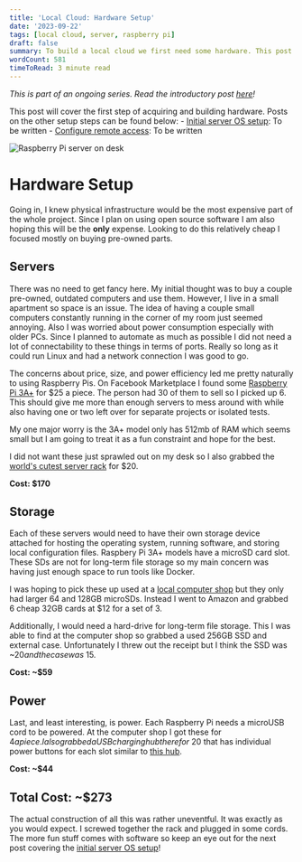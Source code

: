```yaml
---
title: 'Local Cloud: Hardware Setup'
date: '2023-09-22'
tags: [local cloud, server, raspberry pi]
draft: false
summary: To build a local cloud we first need some hardware. This post covers the hardware decisions made and costs.
wordCount: 581
timeToRead: 3 minute read
---
```


_This is part of an ongoing series. Read the introductory post [here](/blog/LocalCloudIntroduction)!_

This post will cover the first step of acquiring and building hardware. Posts on the other setup steps can be found below: - [Initial server OS setup](/blog/LocalCloudServerSetup): To be written - [Configure remote access](/blog/LocalCloudRemoteAccess): To be written

<img
  className="inline"
  src="https://lh3.googleusercontent.com/pw/AIL4fc9xEuvtc03T4yFyRPBMmCYDa2oXWbpnKGVXJpb3x__iOiN1FJy1TxcEUJe3BLtu3pPDJwDcqzYW5IPi95qYta5QRVkH8IDCBnNR7VuIr6zBx4--bc9K=w2400"
  alt="Raspberry Pi server on desk"
/>

# Hardware Setup

Going in, I knew physical infrastructure would be the most expensive part of the whole project. Since I plan on using open source software I am also hoping this will be the **only** expense. Looking to do this relatively cheap I focused mostly on buying pre-owned parts.

## Servers

There was no need to get fancy here. My initial thought was to buy a couple pre-owned, outdated computers and use them. However, I live in a small apartment so space is an issue. The idea of having a couple small computers constantly running in the corner of my room just seemed annoying. Also I was worried about power consumption especially with older PCs. Since I planned to automate as much as possible I did not need a lot of connectability to these things in terms of ports. Really so long as it could run Linux and had a network connection I was good to go.

The concerns about price, size, and power efficiency led me pretty naturally to using Raspberry Pis. On Facebook Marketplace I found some [Raspberry Pi 3A+](https://www.raspberrypi.com/products/raspberry-pi-3-model-a-plus/) for $25 a piece. The person had 30 of them to sell so I picked up 6. This should give me more than enough servers to mess around with while also having one or two left over for separate projects or isolated tests.

My one major worry is the 3A+ model only has 512mb of RAM which seems small but I am going to treat it as a fun constraint and hope for the best.

I did not want these just sprawled out on my desk so I also grabbed the [world's cutest server rack](https://www.amazon.com/gp/product/B085XTDDKD/) for $20.

**Cost: $170**

## Storage

Each of these servers would need to have their own storage device attached for hosting the operating system, running software, and storing local configuration files. Raspbery Pi 3A+ models have a microSD card slot. These SDs are not for long-term file storage so my main concern was having just enough space to run tools like Docker.

I was hoping to pick these up used at a [local computer shop](https://www.greenpcwa.com/) but they only had larger 64 and 128GB microSDs. Instead I went to Amazon and grabbed 6 cheap 32GB cards at $12 for a set of 3.

Additionally, I would need a hard-drive for long-term file storage. This I was able to find at the computer shop so grabbed a used 256GB SSD and external case. Unfortunately I threw out the receipt but I think the SSD was ~$20 and the case was ~$15.

**Cost: ~$59**

## Power

Last, and least interesting, is power. Each Raspberry Pi needs a microUSB cord to be powered. At the computer shop I got these for $4 a piece. I also grabbed a USB charging hub there for ~$20 that has individual power buttons for each slot similar to [this hub](https://www.amazon.com/atolla-Charging-Splitter-Individual-Switches/dp/B083XTKV8V/).

**Cost: ~$44**

## Total Cost: ~$273

The actual construction of all this was rather uneventful. It was exactly as you would expect. I screwed together the rack and plugged in some cords. The more fun stuff comes with software so keep an eye out for the next post covering the [initial server OS setup](/blog/LocalCloudServerSetup)!
